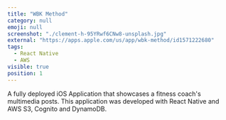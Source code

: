 ```yaml
---
title: "WBK Method"
category: null
emoji: null
screenshot: "./clement-h-95YRwf6CNw8-unsplash.jpg"
external: "https://apps.apple.com/us/app/wbk-method/id1571222680"
tags:
  - React Native
  - AWS
visible: true
position: 1
---
```


A fully deployed iOS Application that showcases a fitness coach's multimedia posts. This application was developed with React Native and AWS S3, Cognito and DynamoDB.
